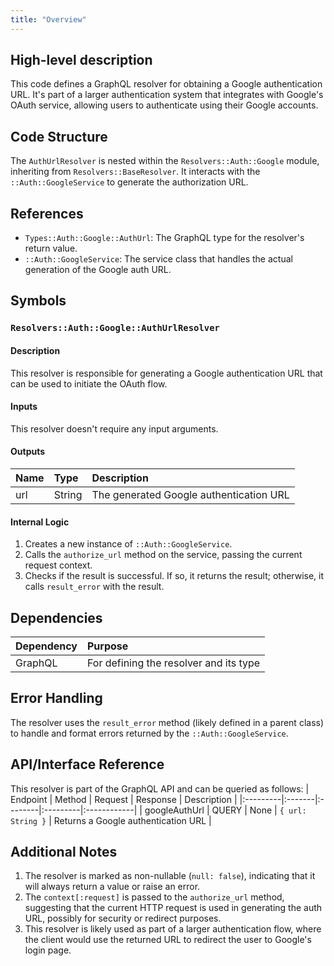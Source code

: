 ```yaml
---
title: "Overview"
---
```


## High-level description
This code defines a GraphQL resolver for obtaining a Google authentication URL. It's part of a larger authentication system that integrates with Google's OAuth service, allowing users to authenticate using their Google accounts.

## Code Structure
The `AuthUrlResolver` is nested within the `Resolvers::Auth::Google` module, inheriting from `Resolvers::BaseResolver`. It interacts with the `::Auth::GoogleService` to generate the authorization URL.

## References
- `Types::Auth::Google::AuthUrl`: The GraphQL type for the resolver's return value.
- `::Auth::GoogleService`: The service class that handles the actual generation of the Google auth URL.

## Symbols

### `Resolvers::Auth::Google::AuthUrlResolver`
#### Description
This resolver is responsible for generating a Google authentication URL that can be used to initiate the OAuth flow.

#### Inputs
This resolver doesn't require any input arguments.

#### Outputs
| Name | Type | Description |
|:-----|:-----|:------------|
| url | String | The generated Google authentication URL |

#### Internal Logic
1. Creates a new instance of `::Auth::GoogleService`.
2. Calls the `authorize_url` method on the service, passing the current request context.
3. Checks if the result is successful. If so, it returns the result; otherwise, it calls `result_error` with the result.

## Dependencies
| Dependency | Purpose |
|:-----------|:--------|
| GraphQL | For defining the resolver and its type |

## Error Handling
The resolver uses the `result_error` method (likely defined in a parent class) to handle and format errors returned by the `::Auth::GoogleService`.

## API/Interface Reference
This resolver is part of the GraphQL API and can be queried as follows:
| Endpoint | Method | Request | Response | Description |
|:---------|:-------|:--------|:---------|:------------|
| googleAuthUrl | QUERY | None | `{ url: String }` | Returns a Google authentication URL |

## Additional Notes
1. The resolver is marked as non-nullable (`null: false`), indicating that it will always return a value or raise an error.
2. The `context[:request]` is passed to the `authorize_url` method, suggesting that the current HTTP request is used in generating the auth URL, possibly for security or redirect purposes.
3. This resolver is likely used as part of a larger authentication flow, where the client would use the returned URL to redirect the user to Google's login page.